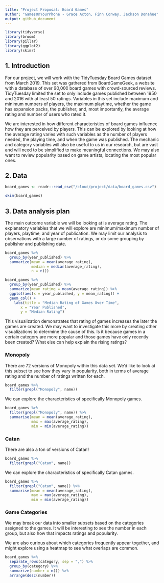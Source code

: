 ```yaml
---
title: "Project Proposal: Board Games"
author: "GamesOnYourPhone - Grace Acton, Finn Conway, Jackson Donahue"
output: github_document
---
```


```r
library(tidyverse)
library(broom)
library(pillar)
library(ggplot2)
library(skimr)
```

## 1. Introduction

For our project, we will work with the TidyTuesday Board Games dataset from March 2019. This set was gathered from BoardGameGeek, a website with a database of over 90,000 board games with crowd-sourced reviews. TidyTuesday limited the set to only include games published between 1950 and 2016 with at least 50 ratings. Variables in this set include maximum and minimum numbers of players, the maximum playtime, whether the game has expansion packs, the publisher, and, most importantly, the average rating and number of users who rated it. 

We are interested in how different characteristics of board games influence how they are perceived by players. This can be explored by looking at how the average rating varies with such variables as the number of players needed, the playing time, and when the game was published. The mechanic and category variables will also be useful to us in our research, but are vast and will need to be simplified to make meaningful connections. We may also want to review popularity based on game artists, locating the most popular ones. 

## 2. Data

```r
board_games <- readr::read_csv("/cloud/project/data/board_games.csv")
```

```r
skim(board_games)
```

## 3. Data analysis plan

The main outcome variable we will be looking at is average rating. The explanatory variables that we will explore are minimum/maximum number of players, playtime, and year of publication. We may limit our analysis to observations with a large number of ratings, or do some grouping by publisher and publishing date. 

```r
board_games %>% 
  group_by(year_published) %>% 
  summarize(mean = mean(average_rating), 
            median = median(average_rating),
            n = n())
```

```r
board_games %>% 
  group_by(year_published) %>% 
  summarize(mean_rating = mean(average_rating)) %>% 
  ggplot(aes(x = year_published, y = mean_rating)) +
  geom_col() +
    labs(title = "Median Rating of Games Over Time",
       x = "Year Published", 
       y = "Median Rating")
```

This visualization demonstrates that rating of games increases the later the games are created. We may want to investigate this more by creating other visualizations to determine the cause of this. Is it because games in a certain category are more popular and those games have only recently been created? What else can help explain the rising ratings? 

### Monopoly

There are 72 versions of Monopoly within this data set. We'd like to look at this subset to see how they vary in popularity, both in terms of average rating and the number of ratings written for each. 

```r
board_games %>% 
  filter(grepl("Monopoly", name))
```

We can explore the characteristics of specifically Monopoly games. 

```r
board_games %>% 
  filter(grepl("Monopoly", name)) %>% 
  summarise(mean = mean(average_rating),
            max = max(average_rating),
            min = min(average_rating))
```

### Catan

There are also a ton of versions of Catan!

```r
board_games %>% 
  filter(grepl("Catan", name)) 
```

We can explore the characteristics of specifically Catan games. 

```r
board_games %>% 
  filter(grepl("Catan", name)) %>% 
  summarise(mean = mean(average_rating),
            max = max(average_rating),
            min = min(average_rating))
```


### Game Categories

We may break our data into smaller subsets based on the categories assigned to the games. It will be interesting to see the number in each group, but also how that impacts ratings and popularity. 

We are also curious about which categories frequently appear together, and might explore using a heatmap to see what overlaps are common. 

```r
board_games %>% 
  separate_rows(category, sep = ",") %>% 
  group_by(category) %>% 
  summarize(number = n()) %>% 
  arrange(desc(number))
```


